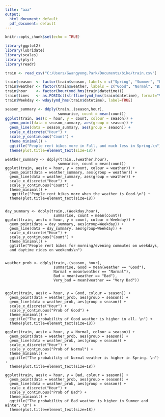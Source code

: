 ```yaml
---
title: "aaa"
output:
  html_document: default
  pdf_document: default
---
```


```r
knitr::opts_chunk$set(echo = TRUE)
```


```r
library(ggplot2)
library(lubridate)
library(scales)
library(plyr)
library(readr)

train <- read_csv("C:/Users/Gwangyong.Park/Documents/bike/train.csv")

train$season  <- factor(train$season, labels = c("Spring", "Summer", "Fall", "Winter"))
train$weather <- factor(train$weather, labels = c("Good", "Normal", "Bad", "Very Bad"))
train$hour    <- factor(hour(ymd_hms(train$datetime)))
train$times   <- as.POSIXct(strftime(ymd_hms(train$datetime), format="%H:%M:%S"), format="%H:%M:%S")
train$Weekday <- wday(ymd_hms(train$datetime), label=TRUE)

season_summary <- ddply(train,.(season,hour),
                        summarise, count = mean(count))
ggplot(train, aes(x = hour, y = count, colour = season)) +
  geom_point(data = season_summary, aes(group = season)) +
  geom_line(data = season_summary, aes(group = season)) +
  scale_x_discrete("Hour") +
  scale_y_continuous("Count") +
  theme_minimal() +
  ggtitle("People rent bikes more in Fall, and much less in Spring.\n") + 
  theme(plot.title=element_text(size=18))
```


```
weather_summary <- ddply(train,.(weather,hour),
                        summarise, count = mean(count))
ggplot(train, aes(x = hour, y = count, colour = weather)) +
  geom_point(data = weather_summary, aes(group = weather)) +
  geom_line(data = weather_summary, aes(group = weather)) +
  scale_x_discrete("Hour") +
  scale_y_continuous("Count") +
  theme_minimal() +
   ggtitle("People rent bikes more when the weather is Good.\n") + 
  theme(plot.title=element_text(size=18))


day_summary <- ddply(train,.(Weekday,hour),
                      summarise, count = mean(count))
ggplot(train, aes(x = hour, y = count, colour = Weekday)) +
  geom_point(data = day_summary, aes(group=Weekday)) +
  geom_line(data = day_summary, aes(group=Weekday)) +
  scale_x_discrete("Hour") +
  scale_y_continuous("Count") +
  theme_minimal() +
  ggtitle("People rent bikes for morning/evening commutes on weekdays,
  and daytime rides on weekends\n")


weather_prob <- ddply(train,.(season, hour),
                      summarise, Good = mean(weather == "Good"),
                      Normal = mean(weather == "Normal"),
                      Bad = mean(weather == "Bad"),
                      Very_bad = mean(weather == "Very Bad"))


ggplot(train, aes(x = hour, y = Good, colour = season)) +
  geom_point(data = weather_prob, aes(group = season)) +
  geom_line(data = weather_prob, aes(group = season)) +
  scale_x_discrete("Hour") +
  scale_y_continuous("Prob of Good") +
  theme_minimal() +
  ggtitle("The probability of Good weather is higher in all. \n") + 
  theme(plot.title=element_text(size=18))

ggplot(train, aes(x = hour, y = Normal, colour = season)) +
  geom_point(data = weather_prob, aes(group = season)) +
  geom_line(data = weather_prob, aes(group = season)) +
  scale_x_discrete("Hour") +
  scale_y_continuous("Prob of Normal") +
  theme_minimal() +
  ggtitle("The probability of Normal weather is higher in Spring. \n") + 
  theme(plot.title=element_text(size=18))

ggplot(train, aes(x = hour, y = Bad, colour = season)) +
  geom_point(data = weather_prob, aes(group = season)) +
  geom_line(data = weather_prob, aes(group = season)) +
  scale_x_discrete("Hour") +
  scale_y_continuous("Prob of Bad") +
  theme_minimal() +
  ggtitle("The probability of Bad weather is higher in Summer and Winter. \n") + 
  theme(plot.title=element_text(size=18))
  
```